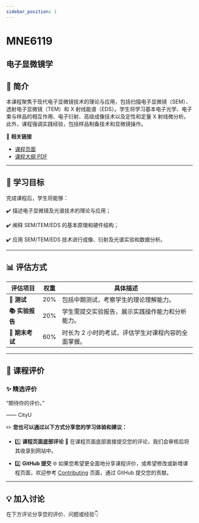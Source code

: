 ```yaml
---
sidebar_position: 1
---
```


# MNE6119
## 电子显微镜学

## **📘 简介**
本课程聚焦于现代电子显微镜技术的理论与应用，包括扫描电子显微镜（SEM）、透射电子显微镜（TEM）和 X 射线能谱（EDS）。学生将学习基本电子光学、电子束与样品的相互作用、电子衍射、高级成像技术以及定性和定量 X 射线微分析。此外，课程强调实践经验，包括样品制备技术和显微镜操作。

🔗 **相关链接**
- [课程页面](https://www.cityu.edu.hk/catalogue/pg/202425/course/MNE6119.htm)
- [课程大纲 PDF](https://www.cityu.edu.hk/catalogue/pg/202425/course/MNE6119.pdf)

---

## **🎯 学习目标**

完成课程后，学生将能够：

✔️ 描述电子显微镜及光谱技术的理论与应用；

✔️ 阐释 SEM/TEM/EDS 的基本原理和硬件结构；

✔️ 应用 SEM/TEM/EDS 技术进行成像、衍射及光谱实验和数据分析。

---

## **📊 评估方式**

| **评估项目**          | **权重** | **具体描述**                                                                                     |
|----------------------|---------|---------------------------------------------------------------------------------------------------|
| **📖 测试**            | 20%     | 包括中期测试，考察学生的理论理解能力。                                                           |
| **📚 实验报告**        | 20%     | 学生需提交实验报告，展示实践操作能力和分析能力。                                                 |
| **📖 期末考试**        | 60%     | 时长为 2 小时的考试，评估学生对课程内容的全面掌握。                                              |

---

## **💬 课程评价**

### ✨ **精选评价**
<div className={commentStyles.commentBox}>
    <p className={commentStyles.commentText}>
        “期待你的评价。”
    </p>
    <p className={commentStyles.commentAuthor}>—— CityU</p>
</div>

✏️ **您也可以通过以下方式分享您的学习体验和建议：**

- 1️⃣ **课程页面底部评论**
💬 在课程页面底部直接提交您的评论，我们会审核后将其收录到网站中。

- 2️⃣ **GitHub 提交**
🌐 如果您希望更全面地分享课程评价，或希望修改或新增课程页面，欢迎参考 [Contributing](https://penjc.github.io/cityU-navigator/contributing) 页面，通过 GitHub 提交您的贡献。

---

## **💡 加入讨论**

在下方评论分享您的评价、问题或经验👇
<Utterances />
